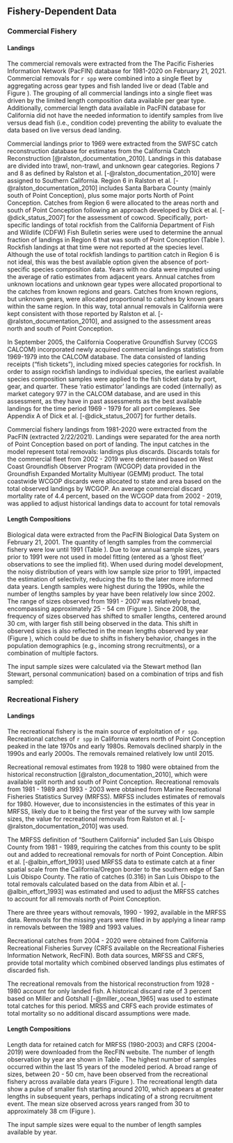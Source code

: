 ## Fishery-Dependent Data

### Commercial Fishery

#### Landings

The commercial removals were extracted from the The Pacific Fisheries Information Network (PacFIN) database for 1981-2020 on February 21, 2021.  Commercial removals for `r spp` were combined into a single fleet by aggregating across gear types and fish landed live or dead (Table \ref{tab:allcatches} and Figure \ref{fig:catch}). The grouping of all commercial landings into a single fleet was driven by the limited length composition data available per gear type.  Additionally, commercial length data available in PacFIN database for California did not have the needed information to identify samples from live versus dead fish (i.e., condition code) preventing the ability to evaluate the data based on live versus dead landing.  

Commercial landings prior to 1969 were extracted from the SWFSC catch reconstruction database for estimates from the California Catch Reconstruction [@ralston_documentation_2010]. Landings in this database are divided into trawl, non-trawl, and unknown gear categories. Regions 7 and 8 as defined by Ralston et al. [-@ralston_documentation_2010] were assigned to Southern California. Region 6 in Ralston et al. [-@ralston_documentation_2010] includes Santa Barbara County (mainly south of Point Conception), plus some major ports North of Point Conception. Catches from Region 6 were allocated to the areas north and south of Point Conception following an approach developed by Dick et al. [-@dick_status_2007] for the assessment of cowcod. Specifically, port-specific landings of total rockfish from the California Department of Fish and Wildlife (CDFW) Fish Bulletin series were used to determine the annual fraction of landings in Region 6 that was south of Point Conception (Table \ref{tab:com-ratio}). Rockfish landings at that time were not reported at the species level. Although the use of total rockfish landings to partition catch in Region 6 is not ideal, this was the best available option given the absence of port-specific species composition data. Years with no data were imputed using the average of ratio estimates from adjacent years. Annual catches from unknown locations and unknown gear types were allocated proportional to the catches from known regions and gears. Catches from known regions, but unknown gears, were allocated proportional to catches by known gears within the same region. In this way, total annual removals in California were kept consistent with those reported by Ralston et al. [-@ralston_documentation_2010], and assigned to the assessment areas north and south of Point Conception.

In September 2005, the California Cooperative Groundfish Survey (CCGS CALCOM) incorporated newly acquired commercial landings statistics from 1969-1979 into the CALCOM database. The data consisted of landing receipts ("fish tickets"), including mixed species categories for rockfish. In order to assign rockfish landings to individual species, the earliest available species composition samples were applied to the fish ticket data by port, gear, and quarter. These 'ratio estimator' landings are coded (internally) as market category 977 in the CALCOM database, and are used in this assessment, as they have in past assessments as the best available landings for the time period 1969 - 1979 for all port complexes.  See Appendix A of Dick et al. [-@dick_status_2007] for further details.
 
Commercial fishery landings from 1981-2020 were extracted from the PacFIN (extracted 2/22/2021). Landings were separated for the area north of Point Conception based on port of landing. The input catches in the model represent total removals: landings plus discards. Discards totals for the commercial fleet from 2002 - 2019 were determined based on West Coast Groundfish Observer Program (WCGOP) data provided in the Groundfish Expanded Mortality Multiyear (GEMM) product. The total coastwide WCGOP discards were allocated to state and area based on the total observed landings by WCGOP. An average commercial discard mortality rate of 4.4 percent, based on the WCGOP data from 2002 - 2019, was applied to adjust historical landings data to account for total removals 

#### Length Compositions 

Biological data were extracted from the PacFIN Biological Data System on February 21, 2001. The quantity of length samples from the commercial fishery were low until 1991 (Table \ref{tab:com-len-samps}). Due to low annual sample sizes, years prior to 1991 were not used in model fitting (entered as a 'ghost fleet' observations to see the implied fit). When used during model development, the noisy distribution of years with low sample size prior to 1991, impacted the estimation of selectivity, reducing the fits to the later more informed data years. Length samples were highest during the 1990s, while the number of lengths samples by year have been relatively low since 2002. The range of sizes observed from 1991 - 2007 was relatively broad, encompassing approximately 25 - 54 cm (Figure \ref{fig:com-len-data}).  Since 2008, the frequency of sizes observed has shifted to smaller lengths, centered around 30 cm, with larger fish still being observed in the data. This shift in observed sizes is also reflected in the mean lengths observed by year (Figure \ref{fig:mean-com-len-data}), which could be due to shifts in fishery behavior, changes in the population demographics (e.g., incoming strong recruitments), or a combination of multiple factors. 

The input sample sizes were calculated via the Stewart method (Ian Stewart, personal communication) based on a combination of trips and fish sampled:

\begin{centering}

Input effN = $N_{\text{trips}} + 0.138 * N_{\text{fish}}$ if $N_{\text{fish}}/N_{\text{trips}}$ is $<$ 44

Input effN = $7.06 * N_{\text{trips}}$ if $N_{\text{fish}}/N_{\text{trips}}$ is $\geq$ 44

\end{centering}


### Recreational Fishery

#### Landings

The recreational fishery is the main source of exploitation of `r spp`. Recreational catches of `r spp` in California waters north of Point Conception peaked in the late 1970s and early 1980s. Removals declined sharply in the 1990s and early 2000s.  The removals remained relatively low until 2015.  

Recreational removal estimates from 1928 to 1980 were obtained from the historical reconstruction [@ralston_documentation_2010], which were available split north and south of Point Conception. Recreational removals from 1981 - 1989 and 1993 - 2003 were obtained from Marine Recreational Fisheries Statistics Survey (MRFSS). MRFSS includes estimates of removals for 1980. However, due to inconsistencies in the estimates of this year in MRFSS, likely due to it being the first year of the survey with low sample sizes, the value for recreational removals from Ralston et al. [-@ralston_documentation_2010] was used. 

The MRFSS definition of "Southern California" included San Luis Obispo County from 1981 - 1989, requiring the catches from this county to be split out and added to recreational removals for north of Point Conception. Albin et al. [-@albin_effort_1993] used MRFSS data to estimate catch at a finer spatial scale from the California/Oregon border to the southern edge of San Luis Obispo County. The ratio of catches (0.316) in San Luis Obispo to the total removals calculated based on the data from Albin et al. [-@albin_effort_1993] was estimated and used to adjust the MRFSS catches to account for all removals north of Point Conception. 

There are three years without removals, 1990 - 1992, available in the MRFSS data. Removals for the missing years were filled in by applying a linear ramp in removals between the 1989 and 1993 values. 

Recreational catches from 2004 - 2020 were obtained from California Recreational Fisheries Survey (CRFS available on the Recreational Fisheries Information Network, RecFIN). Both data sources, MRFSS and CRFS, provide total mortality which combined observed landings plus estimates of discarded fish.  

The recreational removals from the historical reconstruction from 1928 - 1980 account for only landed fish. A historical discard rate of 3 percent based on Miller and Gotshall [-@miller_ocean_1965] was used to estimate total catches for this period. MRSS and CRFS each provide estimates of total mortality so no additional discard assumptions were made. 


#### Length Compositions

Length data for retained catch for MRFSS (1980-2003) and CRFS (2004-2019) were downloaded from the RecFIN website. The number of length observation by year are shown in Table \ref{tab:len-samps}. The highest number of samples occurred within the last 15 years of the modeled period. A broad range of sizes, between 20 - 50 cm, have been observed from the recreational fishery across available data years (Figure \ref{fig:rec-len-data}). The recreational length data show a pulse of smaller fish starting around 2010, which appears at greater lengths in subsequent years, perhaps indicating of a strong recruitment event.  The mean size observed across years ranged from 30 to approximately 38 cm (Figure \ref{fig:mean-rec-len-data}).

The input sample sizes were equal to the number of length samples available by year. 